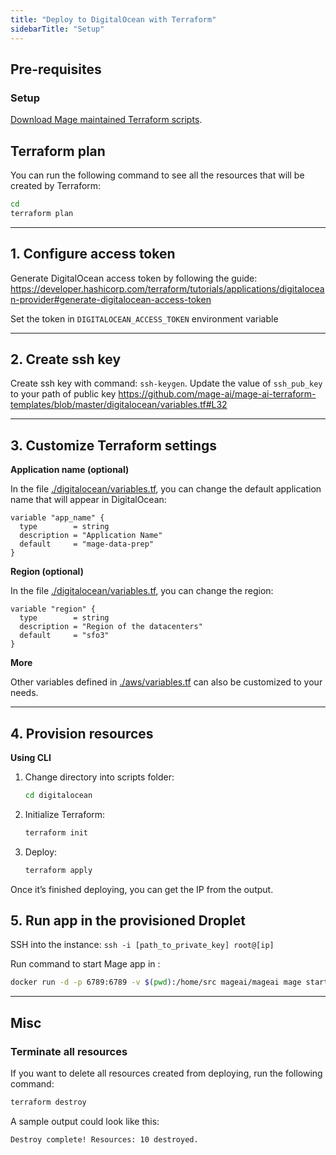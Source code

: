 ```yaml
---
title: "Deploy to DigitalOcean with Terraform"
sidebarTitle: "Setup"
---
```


## Pre-requisites

### Setup

[Download Mage maintained Terraform scripts](/production/deploying-to-cloud/using-terraform).

## Terraform plan

You can run the following command to see all the resources that will be created
by Terraform:

```bash
cd 
terraform plan
```

---

## 1. Configure access token

Generate DigitalOcean access token by following the guide: https://developer.hashicorp.com/terraform/tutorials/applications/digitalocean-provider#generate-digitalocean-access-token

Set the token in `DIGITALOCEAN_ACCESS_TOKEN` environment variable 

---

## 2. Create ssh key

Create ssh key with command: `ssh-keygen`. Update the value of `ssh_pub_key` to your path of public key https://github.com/mage-ai/mage-ai-terraform-templates/blob/master/digitalocean/variables.tf#L32

---

## 3. Customize Terraform settings

**Application name (optional)**

In the file
[./digitalocean/variables.tf](https://github.com/mage-ai/mage-ai-terraform-templates/blob/master/digitalocean/variables.tf),
you can change the default application name that will appear in DigitalOcean:

```
variable "app_name" {
  type        = string
  description = "Application Name"
  default     = "mage-data-prep"
}
```

**Region (optional)**

In the file
[./digitalocean/variables.tf](https://github.com/mage-ai/mage-ai-terraform-templates/blob/master/digitalocean/variables.tf),
you can change the region:

```
variable "region" {
  type        = string
  description = "Region of the datacenters"
  default     = "sfo3"
}
```

**More**

Other variables defined in
[./aws/variables.tf](https://github.com/mage-ai/mage-ai-terraform-templates/blob/master/aws/variables.tf)
can also be customized to your needs.

---

## 4. Provision resources

**Using CLI**

1. Change directory into scripts folder:
   ```bash
   cd digitalocean
   ```
2. Initialize Terraform:
   ```bash
   terraform init
   ```
3. Deploy:
   ```bash
   terraform apply
   ```

Once it’s finished deploying, you can get the IP from the output.

## 5. Run app in the provisioned Droplet

SSH into the instance: `ssh -i [path_to_private_key] root@[ip]`

Run command to start Mage app in :
```bash
docker run -d -p 6789:6789 -v $(pwd):/home/src mageai/mageai mage start default_repo
```

---

## Misc

### Terminate all resources

If you want to delete all resources created from deploying, run the following
command:

```bash
terraform destroy
```

A sample output could look like this:

```
Destroy complete! Resources: 10 destroyed.
```
